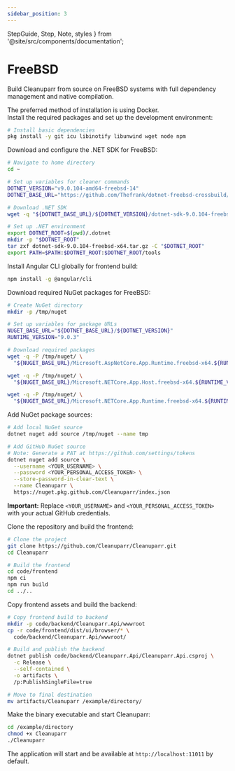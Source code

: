 ```yaml
---
sidebar_position: 3
---
```


  StepGuide,
  Step,
  Note,
  styles
} from '@site/src/components/documentation';

# FreeBSD

Build Cleanuparr from source on FreeBSD systems with full dependency management and native compilation.

<div className={styles.documentationPage}>

<Note>
The preferred method of installation is using Docker.
</Note>

<div className={styles.section}>

<StepGuide>
  <Step title="Install Dependencies">
Install the required packages and set up the development environment:

```bash
# Install basic dependencies
pkg install -y git icu libinotify libunwind wget node npm
```
  </Step>

  <Step title="Set up .NET SDK">
Download and configure the .NET SDK for FreeBSD:

```bash
# Navigate to home directory
cd ~

# Set up variables for cleaner commands
DOTNET_VERSION="v9.0.104-amd64-freebsd-14"
DOTNET_BASE_URL="https://github.com/Thefrank/dotnet-freebsd-crossbuild/releases/download"

# Download .NET SDK
wget -q "${DOTNET_BASE_URL}/${DOTNET_VERSION}/dotnet-sdk-9.0.104-freebsd-x64.tar.gz"

# Set up .NET environment
export DOTNET_ROOT=$(pwd)/.dotnet
mkdir -p "$DOTNET_ROOT"
tar zxf dotnet-sdk-9.0.104-freebsd-x64.tar.gz -C "$DOTNET_ROOT"
export PATH=$PATH:$DOTNET_ROOT:$DOTNET_ROOT/tools
```
  </Step>

  <Step title="Install Angular CLI">
Install Angular CLI globally for frontend build:

```bash
npm install -g @angular/cli
```
  </Step>

  <Step title="Download NuGet Dependencies">
Download required NuGet packages for FreeBSD:

```bash
# Create NuGet directory
mkdir -p /tmp/nuget

# Set up variables for package URLs
NUGET_BASE_URL="${DOTNET_BASE_URL}/${DOTNET_VERSION}"
RUNTIME_VERSION="9.0.3"

# Download required packages
wget -q -P /tmp/nuget/ \
  "${NUGET_BASE_URL}/Microsoft.AspNetCore.App.Runtime.freebsd-x64.${RUNTIME_VERSION}.nupkg"

wget -q -P /tmp/nuget/ \
  "${NUGET_BASE_URL}/Microsoft.NETCore.App.Host.freebsd-x64.${RUNTIME_VERSION}.nupkg"

wget -q -P /tmp/nuget/ \
  "${NUGET_BASE_URL}/Microsoft.NETCore.App.Runtime.freebsd-x64.${RUNTIME_VERSION}.nupkg"
```
  </Step>

  <Step title="Configure NuGet Sources">
Add NuGet package sources:

```bash
# Add local NuGet source
dotnet nuget add source /tmp/nuget --name tmp

# Add GitHub NuGet source
# Note: Generate a PAT at https://github.com/settings/tokens
dotnet nuget add source \
  --username <YOUR_USERNAME> \
  --password <YOUR_PERSONAL_ACCESS_TOKEN> \
  --store-password-in-clear-text \
  --name Cleanuparr \
  https://nuget.pkg.github.com/Cleanuparr/index.json
```

**Important:** Replace `<YOUR_USERNAME>` and `<YOUR_PERSONAL_ACCESS_TOKEN>` with your actual GitHub credentials.
  </Step>

  <Step title="Clone and Build Frontend">
Clone the repository and build the frontend:

```bash
# Clone the project
git clone https://github.com/Cleanuparr/Cleanuparr.git
cd Cleanuparr

# Build the frontend
cd code/frontend
npm ci
npm run build
cd ../..
```
  </Step>

  <Step title="Build Backend Application">
Copy frontend assets and build the backend:

```bash
# Copy frontend build to backend
mkdir -p code/backend/Cleanuparr.Api/wwwroot
cp -r code/frontend/dist/ui/browser/* \
  code/backend/Cleanuparr.Api/wwwroot/

# Build and publish the backend
dotnet publish code/backend/Cleanuparr.Api/Cleanuparr.Api.csproj \
  -c Release \
  --self-contained \
  -o artifacts \
  /p:PublishSingleFile=true

# Move to final destination
mv artifacts/Cleanuparr /example/directory/
```
  </Step>

  <Step title="Run the Application">
Make the binary executable and start Cleanuparr:

```bash
cd /example/directory
chmod +x Cleanuparr
./Cleanuparr
```

The application will start and be available at `http://localhost:11011` by default.
  </Step>
</StepGuide>

</div>

</div>